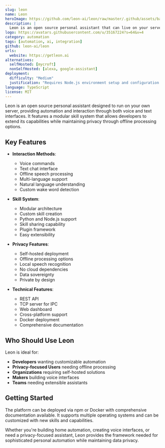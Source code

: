```yaml
---
slug: leon
name: Leon
heroImage: https://github.com/leon-ai/leon/raw/master/.github/assets/banner.png
description: |
  Leon is an open source personal assistant that can live on your server. It provides a customizable skill system, offline speech capabilities, and privacy-focused automation through both voice and text interfaces.
logo: https://avatars.githubusercontent.com/u/35167224?s=64&v=4
category: automation
tags: [automation, ai, integration]
github: leon-ai/leon
urls:
  website: https://getleon.ai
alternatives:
  selfHosted: [mycroft]
  nonSelfHosted: [alexa, google-assistant]
deployment:
  difficulty: "Medium"
  justification: "Requires Node.js environment setup and configuration of various components like speech recognition."
language: TypeScript
license: MIT
---
```


Leon is an open source personal assistant designed to run on your own server, providing automation and interaction through both voice and text interfaces. It features a modular skill system that allows developers to extend its capabilities while maintaining privacy through offline processing options.

## Key Features

- **Interaction Methods**:

  - Voice commands
  - Text chat interface
  - Offline speech processing
  - Multi-language support
  - Natural language understanding
  - Custom wake word detection

- **Skill System**:

  - Modular architecture
  - Custom skill creation
  - Python and Node.js support
  - Skill sharing capability
  - Plugin framework
  - Easy extensibility

- **Privacy Features**:

  - Self-hosted deployment
  - Offline processing options
  - Local speech recognition
  - No cloud dependencies
  - Data sovereignty
  - Private by design

- **Technical Features**:
  - REST API
  - TCP server for IPC
  - Web dashboard
  - Cross-platform support
  - Docker deployment
  - Comprehensive documentation

## Who Should Use Leon

Leon is ideal for:

- **Developers** wanting customizable automation
- **Privacy-focused Users** needing offline processing
- **Organizations** requiring self-hosted solutions
- **Makers** building voice interfaces
- **Teams** needing extensible assistants

## Getting Started

The platform can be deployed via npm or Docker with comprehensive documentation available. It supports multiple operating systems and can be customized with new skills and capabilities.

Whether you're building home automation, creating voice interfaces, or need a privacy-focused assistant, Leon provides the framework needed for sophisticated personal automation while maintaining data privacy.
